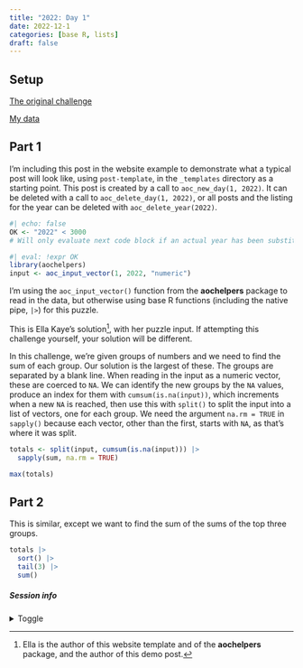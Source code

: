 ```yaml
---
title: "2022: Day 1"
date: 2022-12-1
categories: [base R, lists]
draft: false
---
```


## Setup

[The original challenge](https://adventofcode.com/2022/day/1)

[My data](input){target="_blank"}

## Part 1

I'm including this post in the website example to demonstrate what a typical post will look like, using `post-template`, in the `_templates` directory as a starting point. This post is created by a call to `aoc_new_day(1, 2022)`. It can be deleted with a call to `aoc_delete_day(1, 2022)`, or all posts and the listing for the year can be deleted with `aoc_delete_year(2022)`.

```r
#| echo: false
OK <- "2022" < 3000
# Will only evaluate next code block if an actual year has been substituted for the placeholder
```


```r
#| eval: !expr OK
library(aochelpers)
input <- aoc_input_vector(1, 2022, "numeric")
```

I'm using the `aoc_input_vector()` function from the **aochelpers** package to read in the data, but otherwise using base R functions (including the native pipe, `|>`) for this puzzle. 

::: {.callout-note}
This is Ella Kaye's solution^[Ella is the author of this website template and of the **aochelpers** package, and the author of this demo post.], with her puzzle input. If attempting this challenge yourself, your solution will be different.
:::

In this challenge, we're given groups of numbers and we need to find the sum of each group. 
Our solution is the largest of these. The groups are separated by a blank line. When reading in the input as a numeric vector, these are coerced to `NA`.
We can identify the new groups by the `NA` values, produce an index for them with `cumsum(is.na(input))`,
which increments when a new `NA` is reached, then use this with `split()` to split the input into a list of vectors, one for each group.
We need the argument `na.rm = TRUE` in `sapply()` because each vector, other than the first, starts with `NA`, as that's where it was split.

```r
totals <- split(input, cumsum(is.na(input))) |> 
  sapply(sum, na.rm = TRUE) 

max(totals)
```

## Part 2

This is similar, except we want to find the sum of the sums of the top three groups.

```r
totals |> 
  sort() |> 
  tail(3) |> 
  sum()
```

##### Session info {.appendix}

<details><summary>Toggle</summary>

```r
#| echo: false
library(sessioninfo)
# save the session info as an object
pkg_session <- session_info(pkgs = "attached")

# get the quarto version
quarto_version <- system("quarto --version", intern = TRUE)

# inject the quarto info
pkg_session$platform$quarto <- paste(
  system("quarto --version", intern = TRUE), 
  "@", 
  quarto::quarto_path()
  )

# print it out
pkg_session
```

</details>





